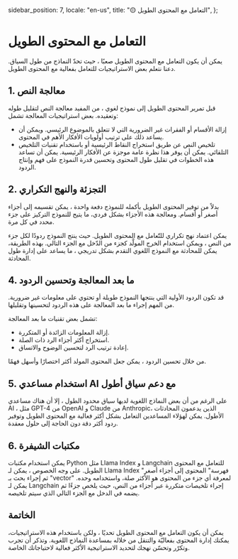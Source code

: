   sidebar_position: 7,
  locale: "en-us",
  title: "🟡 التعامل مع المحتوى الطويل",
};

# التعامل مع المحتوى الطويل

يمكن أن يكون التعامل مع المحتوى الطويل صعبًا ، حيث تحدّ النماذج من طول السياق. دعنا نتعلم بعض الاستراتيجيات للتعامل بفعالية مع المحتوى الطويل.

## 1. معالجة النص

قبل تمرير المحتوى الطويل إلى نموذج لغوي ، من المفيد معالجة النص لتقليل طوله وتعقيده. بعض استراتيجيات المعالجة تشمل:

- إزالة الأقسام أو الفقرات غير الضرورية التي لا تتعلق بالموضوع الرئيسي. ويمكن أن يساعد ذلك على ترتيب أولويات الأفكار الأهم في المحتوى.
- تلخيص النص عن طريق استخراج النقاط الرئيسية أو باستخدام تقنيات التلخيص التلقائي. يمكن أن يوفر هذا نظرة عامة موجزة عن الأفكار الرئيسية.
  يمكن أن تساعد هذه الخطوات في تقليل طول المحتوى وتحسين قدرة النموذج على فهم وإنتاج الردود.

## 2. التجزئة والنهج التكراري

بدلاً من توفير المحتوى الطويل بأكمله للنموذج دفعة واحدة ، يمكن تقسيمه إلى أجزاء أصغر أو أقسام. ومعالجة هذه الأجزاء بشكل فردي، ما يتيح للنموذج التركيز على جزء محدد في كل مرة.

يمكن اعتماد نهج تكراري للتّعامل مع المحتوى الطويل. حيث ينتج النموذج ردودًا لكل جزء من النص ، ويمكن استخدام الخرج المولَّد كجزء من الدّخل مع الجزء التالي. بهذه الطريقة، يمكن للمحادثة مع النموذج اللغوي التقدم بشكل تدريجي ، ما يساعد على إدارة طول المحادثة.

## 4. ما بعد المعالجة وتحسين الردود

قد تكون الردود الأولية التي ينتجها النموذج طويلة أو تحتوي على معلومات غير ضرورية. من المهم إجراء ما بعد المعالجة على هذه الردود لتحسينها وتقليلها.

تشمل بعض تقنيات ما بعد المعالجة:

- إزالة المعلومات الزائدة أو المتكررة.
- استخراج أكثر أجزاء الرد ذات الصلة.
- إعادة ترتيب الرد لتحسين الوضوح والاتساق.

من خلال تحسين الردود ، يمكن جعل المحتوى المولد أكثر اختصارًا وأسهل فهمًا.

## 5. استخدام مساعدي AI مع دعم سياق أطول

على الرغم من أن بعض النماذج اللغوية لديها سياق محدود الطول ، إلا أن هناك مساعدي AI ، مثل GPT-4 من OpenAI و Claude من Anthropic، الذين يدعمون المحادثات الأطول. يمكن لهؤلاء المساعدين التعامل بشكل أكثر فعالية مع المحتوى الطويل وتوفير ردود أكثر دقة دون الحاجة إلى حلول معقدة.

## 6. مكتبات الشيفرة

يمكن استخدام مكتبات Python مثل Llama Index و Langchain للتعامل مع المحتوى الطويل. على وجه الخصوص ، يمكن لـ Llama Index "فهرسة" المحتوى إلى أجزاء أصغر ثم إجراء بحث بـ "vector" لمعرفة أي جزء من المحتوى هو الأكثر صلة، واستخدامه وحده. يمكن لـ Langchain إجراء تلخيصات متكررة عبر أجزاء من النص، حيث يلخص جزءًا ثم يضمه في الدخل مع الجزء التالي الذي سيتم تلخيصه.

## الخاتمة

يمكن أن يكون التعامل مع المحتوى الطويل تحديًا ، ولكن باستخدام هذه الاستراتيجيات، يمكنك إدارة المحتوى بفعاليّة والتنقل من خلاله بمساعدة النماذج اللغوية. وتذكر أن تجرب وتكرّر وتحسّن نهجك لتحديد الاستراتيجية الأكثر فعالية لاحتياجاتك الخاصة.
